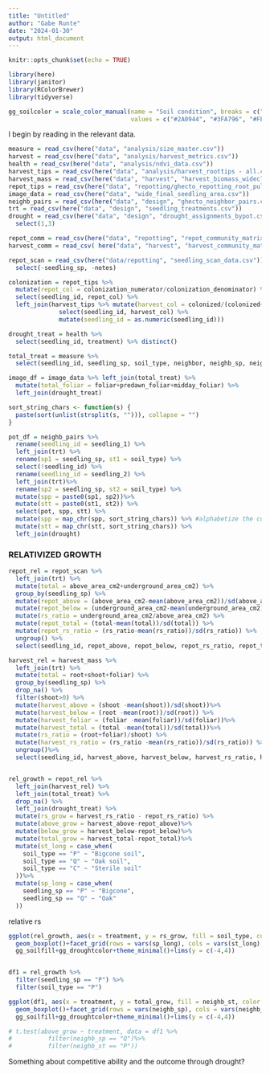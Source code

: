 ```yaml
---
title: "Untitled"
author: "Gabe Runte"
date: "2024-01-30"
output: html_document
---
```


```r
knitr::opts_chunk$set(echo = TRUE)

library(here)
library(janitor)
library(RColorBrewer)
library(tidyverse)

gg_soilcolor = scale_color_manual(name = "Soil condition", breaks = c("P", "Q", "C"), labels = c("Bigcone", "Oak", "Control"),
                                  values = c("#2A0944", "#3FA796", "#FEC260"))
```


I begin by reading in the relevant data.
```r
measure = read_csv(here("data", "analysis/size_master.csv"))
harvest = read_csv(here("data", "analysis/harvest_metrics.csv")) 
health = read_csv(here("data", "analysis/ndvi_data.csv"))
harvest_tips = read_csv(here("data", "analysis/harvest_roottips - all.csv"))
harvest_mass = read_csv(here("data", "harvest", "harvest_biomass_wideclean.csv"))
repot_tips = read_csv(here("data", "repotting/ghecto_repotting_root_pulling_data.csv"))
image_data = read_csv(here("data", "wide_final_seedling_area.csv"))
neighb_pairs = read_csv(here("data", "design", "ghecto_neighbor_pairs.csv"))
trt = read_csv(here("data", "design", "seedling_treatments.csv"))
drought = read_csv(here("data", "design", "drought_assignments_bypot.csv")) %>% 
  select(1,3)

repot_comm = read_csv(here("data", "repotting", "repot_community_matrix_scaled.csv")) 
harvest_comm = read_csv( here("data", "harvest", "harvest_community_matrix_scaled.csv"))

repot_scan = read_csv(here("data/repotting", "seedling_scan_data.csv")) %>% 
  select(-seedling_sp, -notes)
```

```r
colonization = repot_tips %>% 
  mutate(repot_col = colonization_numerator/colonization_denominator) %>% 
  select(seedling_id, repot_col) %>% 
  left_join(harvest_tips %>% mutate(harvest_col = colonized/(colonized+uncolonized)) %>% 
              select(seedling_id, harvest_col) %>% 
              mutate(seedling_id = as.numeric(seedling_id)))

drought_treat = health %>% 
  select(seedling_id, treatment) %>% distinct()

total_treat = measure %>% 
  select(seedling_id, seedling_sp, soil_type, neighbor, neighb_sp, neighb_st, pot) %>% distinct() %>% drop_na()

image_df = image_data %>% left_join(total_treat) %>% 
  mutate(total_foliar = foliar+predawn_foliar+midday_foliar) %>% 
  left_join(drought_treat)

sort_string_chars <- function(s) {
  paste(sort(unlist(strsplit(s, ""))), collapse = "")
}

pot_df = neighb_pairs %>% 
  rename(seedling_id = seedling_1) %>% 
  left_join(trt) %>% 
  rename(sp1 = seedling_sp, st1 = soil_type) %>% 
  select(!seedling_id) %>% 
  rename(seedling_id = seedling_2) %>% 
  left_join(trt)%>% 
  rename(sp2 = seedling_sp, st2 = soil_type) %>% 
  mutate(spp = paste0(sp1, sp2))%>% 
  mutate(stt = paste0(st1, st2)) %>% 
  select(pot, spp, stt) %>% 
  mutate(spp = map_chr(spp, sort_string_chars)) %>% #alphabetize the combo to minimize different uniques
  mutate(stt = map_chr(stt, sort_string_chars)) %>% 
  left_join(drought)
```


### RELATIVIZED GROWTH

```r
repot_rel = repot_scan %>% 
  left_join(trt) %>% 
  mutate(total = above_area_cm2+underground_area_cm2) %>% 
  group_by(seedling_sp) %>% 
  mutate(repot_above = (above_area_cm2-mean(above_area_cm2))/sd(above_area_cm2))%>% 
  mutate(repot_below = (underground_area_cm2-mean(underground_area_cm2))/sd(underground_area_cm2)) %>% 
  mutate(rs_ratio = underground_area_cm2/above_area_cm2) %>% 
  mutate(repot_total = (total-mean(total))/sd(total)) %>% 
  mutate(repot_rs_ratio = (rs_ratio-mean(rs_ratio))/sd(rs_ratio)) %>% 
  ungroup() %>% 
  select(seedling_id, repot_above, repot_below, repot_rs_ratio, repot_total)

harvest_rel = harvest_mass %>% 
  left_join(trt) %>% 
  mutate(total = root+shoot+foliar) %>% 
  group_by(seedling_sp) %>% 
  drop_na() %>% 
  filter(shoot>0) %>% 
  mutate(harvest_above = (shoot -mean(shoot))/sd(shoot))%>% 
  mutate(harvest_below = (root -mean(root))/sd(root)) %>% 
  mutate(harvest_foliar = (foliar -mean(foliar))/sd(foliar))%>% 
  mutate(harvest_total = (total -mean(total))/sd(total))%>% 
  mutate(rs_ratio = (root+foliar)/shoot) %>% 
  mutate(harvest_rs_ratio = (rs_ratio -mean(rs_ratio))/sd(rs_ratio)) %>% 
  ungroup()%>% 
  select(seedling_id, harvest_above, harvest_below, harvest_rs_ratio, harvest_total)


rel_growth = repot_rel %>% 
  left_join(harvest_rel) %>% 
  left_join(total_treat) %>% 
  drop_na() %>% 
  left_join(drought_treat) %>% 
  mutate(rs_grow = harvest_rs_ratio - repot_rs_ratio) %>% 
  mutate(above_grow = harvest_above-repot_above)%>% 
  mutate(below_grow = harvest_below-repot_below)%>% 
  mutate(total_grow = harvest_total-repot_total)%>% 
  mutate(st_long = case_when(
    soil_type == "P" ~ "Bigcone soil",
    soil_type == "Q" ~ "Oak soil",
    soil_type == "C" ~ "Sterile soil"
  ))%>% 
  mutate(sp_long = case_when(
    seedling_sp == "P" ~ "Bigcone",
    seedling_sp == "Q" ~ "Oak"
  ))
```
relative rs
```r
ggplot(rel_growth, aes(x = treatment, y = rs_grow, fill = soil_type, color = treatment))+
  geom_boxplot()+facet_grid(rows = vars(sp_long), cols = vars(st_long), scales = "free")+
  gg_soilfill+gg_droughtcolor+theme_minimal()+lims(y = c(-4,4))


df1 = rel_growth %>% 
  filter(seedling_sp == "P") %>% 
  filter(soil_type == "P")

ggplot(df1, aes(x = treatment, y = total_grow, fill = neighb_st, color = treatment))+
  geom_boxplot()+facet_grid(rows = vars(neighb_sp), cols = vars(neighb_st), scales = "free")+
  gg_soilfill+gg_droughtcolor+theme_minimal()+lims(y = c(-4,4))

# t.test(above_grow ~ treatment, data = df1 %>%
#          filter(neighb_sp == "Q")%>%
#          filter(neighb_st == "P"))
```

Something about competitive ability and the outcome through drought? 






